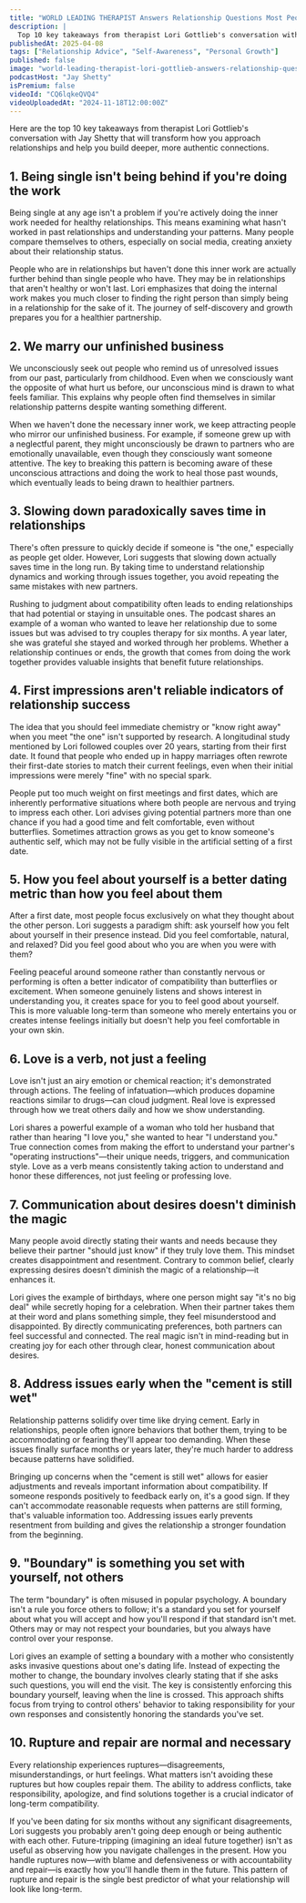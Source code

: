 ```yaml
---
title: "WORLD LEADING THERAPIST Answers Relationship Questions Most People Are Afraid to Ask | Lori Gottlieb"
description: |
  Top 10 key takeaways from therapist Lori Gottlieb's conversation with Jay Shetty that will transform how you approach relationships and help you build deeper, more authentic connections.
publishedAt: 2025-04-08
tags: ["Relationship Advice", "Self-Awareness", "Personal Growth"]
published: false
image: "world-leading-therapist-lori-gottlieb-answers-relationship-questions.jpg"
podcastHost: "Jay Shetty"
isPremium: false
videoId: "CQ6lqkeQVQ4"
videoUploadedAt: "2024-11-18T12:00:00Z"
---
```



<PodcastSummaryPageLayout frontmatter={frontmatter}>

Here are the top 10 key takeaways from therapist Lori Gottlieb's conversation with Jay Shetty that will transform how you approach relationships and help you build deeper, more authentic connections.

## 1. Being single isn't being behind if you're doing the work

Being single at any age isn't a problem if you're actively doing the inner work needed for healthy relationships. This means examining what hasn't worked in past relationships and understanding your patterns. Many people compare themselves to others, especially on social media, creating anxiety about their relationship status.

People who are in relationships but haven't done this inner work are actually further behind than single people who have. They may be in relationships that aren't healthy or won't last. Lori emphasizes that doing the internal work makes you much closer to finding the right person than simply being in a relationship for the sake of it. The journey of self-discovery and growth prepares you for a healthier partnership.

## 2. We marry our unfinished business

We unconsciously seek out people who remind us of unresolved issues from our past, particularly from childhood. Even when we consciously want the opposite of what hurt us before, our unconscious mind is drawn to what feels familiar. This explains why people often find themselves in similar relationship patterns despite wanting something different.

When we haven't done the necessary inner work, we keep attracting people who mirror our unfinished business. For example, if someone grew up with a neglectful parent, they might unconsciously be drawn to partners who are emotionally unavailable, even though they consciously want someone attentive. The key to breaking this pattern is becoming aware of these unconscious attractions and doing the work to heal those past wounds, which eventually leads to being drawn to healthier partners.

## 3. Slowing down paradoxically saves time in relationships

There's often pressure to quickly decide if someone is "the one," especially as people get older. However, Lori suggests that slowing down actually saves time in the long run. By taking time to understand relationship dynamics and working through issues together, you avoid repeating the same mistakes with new partners.

Rushing to judgment about compatibility often leads to ending relationships that had potential or staying in unsuitable ones. The podcast shares an example of a woman who wanted to leave her relationship due to some issues but was advised to try couples therapy for six months. A year later, she was grateful she stayed and worked through her problems. Whether a relationship continues or ends, the growth that comes from doing the work together provides valuable insights that benefit future relationships.

## 4. First impressions aren't reliable indicators of relationship success

The idea that you should feel immediate chemistry or "know right away" when you meet "the one" isn't supported by research. A longitudinal study mentioned by Lori followed couples over 20 years, starting from their first date. It found that people who ended up in happy marriages often rewrote their first-date stories to match their current feelings, even when their initial impressions were merely "fine" with no special spark.

People put too much weight on first meetings and first dates, which are inherently performative situations where both people are nervous and trying to impress each other. Lori advises giving potential partners more than one chance if you had a good time and felt comfortable, even without butterflies. Sometimes attraction grows as you get to know someone's authentic self, which may not be fully visible in the artificial setting of a first date.

## 5. How you feel about yourself is a better dating metric than how you feel about them

After a first date, most people focus exclusively on what they thought about the other person. Lori suggests a paradigm shift: ask yourself how you felt about yourself in their presence instead. Did you feel comfortable, natural, and relaxed? Did you feel good about who you are when you were with them?

Feeling peaceful around someone rather than constantly nervous or performing is often a better indicator of compatibility than butterflies or excitement. When someone genuinely listens and shows interest in understanding you, it creates space for you to feel good about yourself. This is more valuable long-term than someone who merely entertains you or creates intense feelings initially but doesn't help you feel comfortable in your own skin.

## 6. Love is a verb, not just a feeling

Love isn't just an airy emotion or chemical reaction; it's demonstrated through actions. The feeling of infatuation—which produces dopamine reactions similar to drugs—can cloud judgment. Real love is expressed through how we treat others daily and how we show understanding.

Lori shares a powerful example of a woman who told her husband that rather than hearing "I love you," she wanted to hear "I understand you." True connection comes from making the effort to understand your partner's "operating instructions"—their unique needs, triggers, and communication style. Love as a verb means consistently taking action to understand and honor these differences, not just feeling or professing love.

## 7. Communication about desires doesn't diminish the magic

Many people avoid directly stating their wants and needs because they believe their partner "should just know" if they truly love them. This mindset creates disappointment and resentment. Contrary to common belief, clearly expressing desires doesn't diminish the magic of a relationship—it enhances it.

Lori gives the example of birthdays, where one person might say "it's no big deal" while secretly hoping for a celebration. When their partner takes them at their word and plans something simple, they feel misunderstood and disappointed. By directly communicating preferences, both partners can feel successful and connected. The real magic isn't in mind-reading but in creating joy for each other through clear, honest communication about desires.

## 8. Address issues early when the "cement is still wet"

Relationship patterns solidify over time like drying cement. Early in relationships, people often ignore behaviors that bother them, trying to be accommodating or fearing they'll appear too demanding. When these issues finally surface months or years later, they're much harder to address because patterns have solidified.

Bringing up concerns when the "cement is still wet" allows for easier adjustments and reveals important information about compatibility. If someone responds positively to feedback early on, it's a good sign. If they can't accommodate reasonable requests when patterns are still forming, that's valuable information too. Addressing issues early prevents resentment from building and gives the relationship a stronger foundation from the beginning.

## 9. "Boundary" is something you set with yourself, not others

The term "boundary" is often misused in popular psychology. A boundary isn't a rule you force others to follow; it's a standard you set for yourself about what you will accept and how you'll respond if that standard isn't met. Others may or may not respect your boundaries, but you always have control over your response.

Lori gives an example of setting a boundary with a mother who consistently asks invasive questions about one's dating life. Instead of expecting the mother to change, the boundary involves clearly stating that if she asks such questions, you will end the visit. The key is consistently enforcing this boundary yourself, leaving when the line is crossed. This approach shifts focus from trying to control others' behavior to taking responsibility for your own responses and consistently honoring the standards you've set.

## 10. Rupture and repair are normal and necessary

Every relationship experiences ruptures—disagreements, misunderstandings, or hurt feelings. What matters isn't avoiding these ruptures but how couples repair them. The ability to address conflicts, take responsibility, apologize, and find solutions together is a crucial indicator of long-term compatibility.

If you've been dating for six months without any significant disagreements, Lori suggests you probably aren't going deep enough or being authentic with each other. Future-tripping (imagining an ideal future together) isn't as useful as observing how you navigate challenges in the present. How you handle ruptures now—with blame and defensiveness or with accountability and repair—is exactly how you'll handle them in the future. This pattern of rupture and repair is the single best predictor of what your relationship will look like long-term.

</PodcastSummaryPageLayout>
